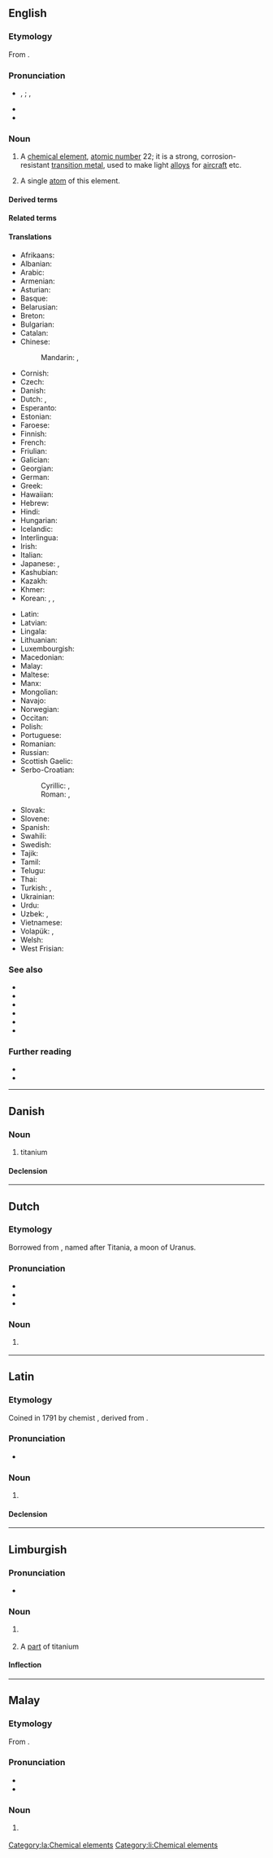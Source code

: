 {{also|Titanium}}
==English==
{{elements|en|Ti|scandium|Sc|vanadium|V}}

===Etymology===
From {{af|en|Titan|-ium}}.

===Pronunciation===
* {{enPR|tītā'nēəm}}, {{IPA|en|/taɪˈteɪni.əm/}}; {{enPR|tĭtā'nēəm}}, {{IPA|en|/tɪˈteɪni.əm/}}
* {{audio|en|en-us-titanium.ogg|Audio (US)}}
* {{rhymes|en|eɪniəm}}

===Noun===
{{en-noun|~}}
{{wikipedia}}

# {{senseid|en|Q716}}A [[chemical element]], [[atomic number]] 22; it is a strong, corrosion-resistant [[transition metal]], used to make light [[alloy]]s for [[aircraft]] etc.
# {{lb|en|countable}} A single [[atom]] of this element.

====Derived terms====
{{col4|en
|cuprotitanium
|ferrocarbon titanium
|ferrotitanium
|manganotitanium
|titanian
|titanic
|titaniferous
|titanious
|titanium-46
|titanium-47
|titanium-48
|titanium-49
|titanium-50
|titanium alloy
|titanium aluminide
|titanium boride
|titanium bromide
|titanium carbide
|titanium chloride
|titanium dichloride
|titanium dioxide
|titanium hydride
|titanium isopropoxide
|titanium nitride
|titanium oxalate
|titanium oxide
|titanium sand
|titanium sponge
|titanium suboxide
|titanium sulfate
|titanium tetrabromide
|titanium tetrachloride
|titanium tetraiodide
|titanium trichloride
|titanium trioxide
|titanium white
|titanoan
}}

====Related terms====
{{col3|en
|{{l|en|titan-}}, {{l|en|titano-}}
|{{l|en|titanate}}
|{{l|en|titania}}
|{{l|en|titanic}}
|{{l|en|titanite}}
|{{l|en|titanocene}}
}}

====Translations====
{{trans-top|id=Q716|chemical element}}
* Afrikaans: {{t+|af|titaan}}
* Albanian: {{t+|sq|titan|?}}
* Arabic: {{t|ar|تِيتَانْيُوم|m|tr=titanyum}}
* Armenian: {{t+|hy|տիտան}}
* Asturian: {{t+|ast|titaniu|m}}
* Basque: {{t|eu|titanioa}}
* Belarusian: {{t|be|тыта́н|m}}
* Breton: {{t|br|titan|?}}
* Bulgarian: {{t+|bg|тита́н|m}}
* Catalan: {{t+|ca|titani|m}}
* Chinese:
*: Mandarin: {{t+|cmn|鈦}}, {{t+|cmn|钛|tr=tài}}
* Cornish: {{t|kw|tytanyum|?}}
* Czech: {{t+|cs|titan|m}}
* Danish: {{t+|da|titan|n}}
* Dutch: {{t+|nl|titanium|n}}, {{t+|nl|titaan|n}}
* Esperanto: {{t|eo|titanio}}
* Estonian: {{t+|et|titaan}}
* Faroese: {{t|fo|titan|n}}
* Finnish: {{t+|fi|titaani}}
* French: {{t+|fr|titane|m}}
* Friulian: {{t|fur|titani|?}}
* Galician: {{t+|gl|titanio|m}}
* Georgian: {{t|ka|ტიტანი}}
* German: {{t+|de|Titan|n}}
* Greek: {{t+|el|τιτάνιο|n}}
* Hawaiian: {{t|haw|kaikaniuma}}
* Hebrew: {{t+|he|טיטניום|?|tr=titánium}}
* Hindi: {{t|hi|रंजातु|?}}
* Hungarian: {{t+|hu|titán}}
* Icelandic: {{t+|is|títan|n}}
* Interlingua: {{t|ia|titanium}}
* Irish: {{t+|ga|tíotáiniam|m}}
* Italian: {{t+|it|titanio|m}}
* Japanese: {{t+|ja|チタン|tr=chitan}}, {{t|ja|チタニウム|tr=chitaniumu}}
* Kashubian: {{t|csb|titan}}
* Kazakh: {{t|kk|титан}}
* Khmer: {{t|km|ទីតាន}}
* Korean: {{t+|ko|티탄}}, {{t+|ko|티타늄}}, {{t|ko|타이타늄}}
{{trans-mid}}
* Latin: {{t+|la|titanium|n}}
* Latvian: {{t|lv|titāns|?}}
* Lingala: {{t|ln|titani|c9a|c10a}}
* Lithuanian: {{t+|lt|titanas|?}}
* Luxembourgish: {{t|lb|Titan|?}}
* Macedonian: {{t|mk|тита́н|m}}
* Malay: {{t|ms|titanium}}
* Maltese: {{t|mt|titanju|?}}
* Manx: {{t|gv|çhitaanium|?}}
* Mongolian: {{t+|mn|титан}}
* Navajo: {{t|nv|béésh doo ńdiniichxíihii}}
* Norwegian: {{t+|no|titan|?}}
* Occitan: {{t|oc|titani|m}}
* Polish: {{t+|pl|tytan|m}}
* Portuguese: {{t+|pt|titânio|m}}
* Romanian: {{t+|ro|titan|n}}
* Russian: {{t+|ru|тита́н|m}}
* Scottish Gaelic: {{t|gd|titanium|m}}
* Serbo-Croatian:
*: Cyrillic: {{t|sh|титан|m}}, {{t|sh|титаниј|m}}
*: Roman: {{t+|sh|titan|m}}, {{t+|sh|titanij|m}}
* Slovak: {{t+|sk|titán|m}}
* Slovene: {{t+|sl|titan|m}}
* Spanish: {{t+|es|titanio|m}}
* Swahili: {{t|sw|titani}}
* Swedish: {{t+|sv|titan|n}}
* Tajik: {{t|tg|титан}}
* Tamil: {{t+|ta|டைட்டேனியம்}}
* Telugu: {{t+|te|టైటానియం}}
* Thai: {{t+|th|ไทเทเนียม}}
* Turkish: {{t+|tr|titan}}, {{t+|tr|titanyum}}
* Ukrainian: {{t|uk|тита́н|m}}
* Urdu: {{t|ur|رنجاتو‎|?|tr=rañjātu}}
* Uzbek: {{t+|uz|titan}}, {{t+|uz|титан}}
* Vietnamese: {{t+|vi|titan}}
* Volapük: {{t+|vo|titanin}}, {{qualifier|older term}} {{t|vo|tütin}}
* Welsh: {{t+|cy|titaniwm|m}}
* West Frisian: {{t|fy|titaan|?}}
{{trans-bottom}}

===See also===
* {{l|en|anatase}}
* {{l|en|brookite}}
* {{l|en|ilmenite}}
* {{l|en|perovskite}}
* {{l|en|rutile}}
* {{l|en|sphene}}

===Further reading===
* {{R:WebMineral}}
* {{R:mindat}}

----

==Danish==
{{wikipedia|lang=da}}

===Noun===
{{da-noun|?}}

# titanium

====Declension====
{{da-decl|et|dc=1|n=sg}}

----

==Dutch==
{{wikipedia|lang=nl}}
{{elements|nl|Ti|scandium|Sc|vanadium|V}}

===Etymology===
Borrowed from {{bor|nl|NL.|titanium}}, named after Titania, a moon of Uranus.

===Pronunciation===
* {{IPA|nl|/ˌtiˈtaː.ni.ʏm/}}
* {{audio|nl|Nl-titanium.ogg|Audio}}
* {{hyphenation|nl|ti|ta|ni|um}}

===Noun===
{{nl-noun|n|-|-}}

# {{l|en|titanium}}
#: {{syn|nl|titaan}}

----

==Latin==
{{wikipedia|lang=la}}

===Etymology===
Coined in 1791 by chemist {{w|Martin Heinrich Klaproth}}, derived from {{af|la|Tītān|t1=Titan|-ium|pos2=chemical element suffix}}.

===Pronunciation===
* {{la-IPA|tītānium|eccl=yes}}

===Noun===
{{la-noun|tītānium<2.-ium>}}

# {{lb|la|New Latin}} {{l|en|titanium}}

====Declension====
{{la-ndecl|tītānium<2.-ium>}}

[[Category:la:Chemical elements]]

----

==Limburgish==

===Pronunciation===
* {{IPA|li|[ti˧ˈcaː˨ɲɔ˧m]}}

===Noun===
{{li-noun|g=n}}

# {{lb|li|uncountable}} {{l|en|titanium}}
# A [[part]] of titanium

====Inflection====
{{li-decl-noun-um|titani}}

[[Category:li:Chemical elements]]

----

==Malay==
{{wikipedia|lang=ms}}
{{elements|ms|Ti|skandium|Sc|vanadium|V}}

===Etymology===
From {{bor|ms|en|titanium}}.

===Pronunciation===
* {{IPA|ms|[titaniom]|[titani.əm]|[tai̯teni.əm]}}
* {{rhymes|ms|iom|jom|om}}

===Noun===
{{head|ms|noun}}

# {{l|en|titanium}} {{gloss|chemical element}}